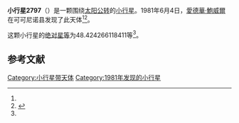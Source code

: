 {{Infobox planet
| bgcolour = #FFFFC0
| name = 2797 Teucer
| symbol = 
| image = 
| caption = 
| discovery = yes
| discovery_ref = 
| discoverer = [[愛德華·鮑威爾|愛德華·鮑威爾]]
| discovery_site = [[可可尼诺县|可可尼诺县]] 
| discovered = 1981年6月4日
| designations = yes
| mp_name = 
| named_after = 
| alt_names = 1981 LK/ 1940 YG / 1975 VA1 / 1975 XQ2 / 1978 EQ
| mp_category = [[特洛伊小行星|特洛伊小行星]]
| orbit_ref = <ref name="a">[http://ssd.jpl.nasa.gov/sbdb.cgi?sstr=2797 2797 Teucer] {{Wayback|url=http://ssd.jpl.nasa.gov/sbdb.cgi?sstr=2797 |date=20201126121333 }}，小行星數據庫瀏覽器（JPL Small-Body Database Browser）－[[美国国家航空航天局|美国国家航空航天局]]喷气推进实验室</ref>
| epoch = 2456400.5 (2013年4月18日更新)
| aphelion = {{convert|5.553495897268957|AU|km|3|abbr=on|lk=out}}
| perihelion = {{convert|4.64574015408447|AU|km|3|abbr=on}}
| semimajor = {{convert|5.099618025676714|AU|km|3|abbr=on}}
| eccentricity = 0.089002327
| period = 4206.345078 [[日|日]]<br />11.52[[儒略年|儒略年]]
| avg_speed = 
| inclination = 22.40292896916181
| asc_node = 69.93230091892036
| mean_anomaly = 
| arg_peri = 48.424266118411
| satellites = 
| physical_characteristics = yes
| dimensions = 
| mass = 
| density = 
| surface_grav = 
| escape_velocity = 
| sidereal_day = 
| axial_tilt = 
| pole_ecliptic_lat = 
| pole_ecliptic_lon = 
| albedo = 
| temperatures= 
| temp_name1 = 
| mean_temp_1 = 
| max_temp_1 = 
| temp_name2 = 
| max_temp_2 = 
| spectral_type = 
| abs_magnitude = 48.424266118411
}}

'''小行星2797'''（{{lang-en|2797 Teucer}}）是一颗围绕[[太阳|太阳]][[公转|公转]]的[[小行星|小行星]]。1981年6月4日，[[愛德華·鮑威爾|愛德華·鮑威爾]]在可可尼诺县发现了此天体<ref name="a" /><ref>{{cite news|title=小行星列表|url=http://cfa-www.harvard.edu/iau/lists/NumberedMPs.txt|accessdate=2013-07-08|newspaper=哈佛大学|archive-date=2008-05-17|archive-url=https://web.archive.org/web/20080517010638/http://cfa-www.harvard.edu/iau/lists/NumberedMPs.txt|dead-url=no}}</ref>。

这颗小行星的[[绝对星等|绝对星等]]为48.424266118411等<ref name="a" />。

==参考文献==
{{reflist}}
{{Minor Planet Number|[[小行星2796|小行星2796]]|[[小行星2798|小行星2798]]}}

{{小天体}}

[[Category:小行星带天体|Category:小行星带天体]]
[[Category:1981年发现的小行星|Category:1981年发现的小行星]]

{{asteroid-stub}}